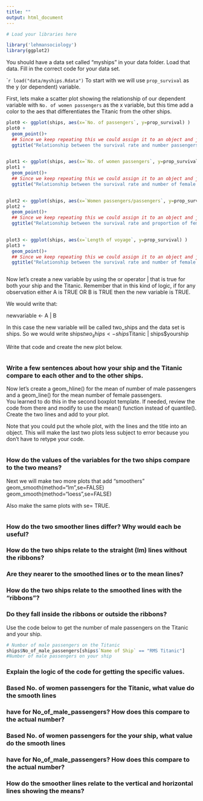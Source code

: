 ```yaml
---
title: ""
output: html_document
---
```



 
```r
# Load your libraries here

library('lehmansociology')
library(ggplot2)
```

You should have a data set called "myships" in your data folder.  Load that data.  Fill in the correct code for
your data set.


````r
load("data/myships.Rdata")
```
To start with we will use `prop_survival` as the y (or dependent) variable.

First, lets make a scatter plot showing the relationship of our dependent variable with `No. of women passengers`  as the x variable, but this time add a color to the aes that differentiates the Titanic from the other ships. 

```r
plot0 <- ggplot(ships, aes(x=`No. of passengers`, y=prop_survival) )
plot0 + 
  geom_point()+
  ## Since we keep repeating this we could assign it to an object and just use the name of the object.
  ggtitle("Relationship between the survival rate and number passengers")
 

plot1 <- ggplot(ships, aes(x=`No. of women passengers`, y=prop_survival) )
plot1 + 
  geom_point()+
  ## Since we keep repeating this we could assign it to an object and just use the name of the object.
  ggtitle("Relationship between the survival rate and number of female passengers")
 

plot2 <- ggplot(ships, aes(x=`Women passengers/passengers`, y=prop_survival) )
plot2 + 
  geom_point()+
  ## Since we keep repeating this we could assign it to an object and just use the name of the object.
  ggtitle("Relationship between the survival rate and proportion of female passengers")

 
plot3 <- ggplot(ships, aes(x=`Length of voyage`, y=prop_survival) )
plot3 + 
  geom_point()+
  ## Since we keep repeating this we could assign it to an object and just use the name of the object.
  ggtitle("Relationship between the survival rate and number of female passengers")


```

  
```r



```

Now let's create a new variable by using the or operator |  that is true for both 
your ship and the Titanic.
Remember that in this kind of logic, if for any observation either A is TRUE OR B is TRUE then
the new variable is TRUE.

We would write that:

newvariable <- A | B

In this case the new variable will be called two_ships and the data set is ships.
So we would  write 
ships$two_ships <- ships$Titanic | ships$yourship

Write that code and create the new plot below.

```r


```


### Write a few sentences about how your ship and the Titanic compare to each other and to the other ships.
 
 
  
  Now let's create a geom_hline() for the mean of number of male passengers and a geom_line() for the 
  mean number of female passengers.  
  You learned to do this in the second boxplot template. 
  If needed, review the code from there and modify to use the mean() function instead of quantile(). 
  Create the two lines and add to your plot. 
  
  Note that you could put the whole plot, with the lines and the title into an object.
  This will make the last two plots less subject to error because you don't have to retype your code.
  
```r



```

### How do the values of the variables for the two ships compare to the two means? 






Next we will make two more plots that add "smoothers" 
geom_smooth(method="lm",se=FALSE)
geom_smooth(method="loess",se=FALSE)

Also make the same plots with se= TRUE.

```r





```

### How do the two smoother lines differ? Why would each be useful?



### How do the two ships relate to the straight (lm) lines without the ribbons? 
### Are they nearer to the smoothed lines or to the mean lines?


### How do the two ships relate to the smoothed lines with the "ribbons"? 
### Do they fall inside the ribbons or outside the ribbons?


Use the code below to get the number of male passengers on the Titanic and your ship.

```r
# Numbor of male passengers on the Titanic
ships$No_of_male_passengers[ships$`Name of Ship` == "RMS Titanic"]
#Number of male passengers on your ship


```

### Explain the logic of the code for getting the specific values.



### Based  No. of women passengers for the Titanic, what value do the smooth lines
### have for No_of_male_passengers?  How does this compare to the actual number? 



### Based  No. of women passengers for the your ship, what value do the smooth lines
### have for No_of_male_passengers?  How does this compare to the actual number?


### How do the smoother lines relate to the vertical and horizontal lines showing the means?




